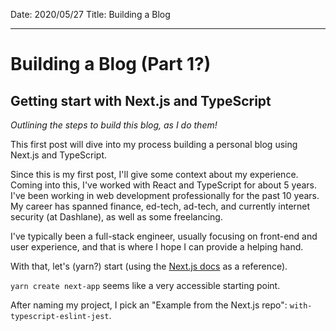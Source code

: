 Date: 2020/05/27
Title: Building a Blog

---

# Building a Blog (Part 1?)
## Getting start with Next.js and TypeScript

_Outlining the steps to build this blog, as I do them!_

This first post will dive into my process building a personal blog using Next.js and TypeScript.

Since this is my first post, I'll give some context about my experience. Coming into this, I've worked with React
and TypeScript for about 5 years. I've been working in web development professionally for the past 10 years. My career
has spanned finance, ed-tech, ad-tech, and currently internet security (at Dashlane), as well as some freelancing.

I've typically been a full-stack engineer, usually focusing on front-end and user experience, and that is where I hope
I can provide a helping hand.

With that, let's (yarn?) start (using the [Next.js docs](https://nextjs.org/docs/getting-started) as a reference).

`yarn create next-app` seems like a very accessible starting point.

After naming my project, I pick an "Example from the Next.js repo":  `with-typescript-eslint-jest`.

